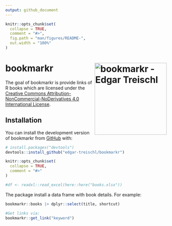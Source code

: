 ```yaml
---
output: github_document
---
```


<!-- README.md is generated from README.Rmd. Please edit that file -->

```r
knitr::opts_chunk$set(
  collapse = TRUE,
  comment = "#>",
  fig.path = "man/figures/README-",
  out.width = "100%"
)
```

# bookmarkr <img src="man/figures/logo.png" alt="bookmarkr - Edgar Treischl" align="right" width="225"/>

<!-- badges: start -->

<!-- badges: end -->

The goal of bookmarkr is provide links of R books which are licensed under the [Creative Commons Attribution-NonCommercial-NoDerivatives 4.0 International License](https://creativecommons.org/licenses/by-nc-nd/4.0/).

## Installation

You can install the development version of bookmarkr from [GitHub](https://github.com/) with:

``` r
# install.packages("devtools")
devtools::install_github("edgar-treischl/bookmarkr")
```

```r
knitr::opts_chunk$set(
  collapse = TRUE,
  comment = "#>"
)

#df <- readxl::read_excel(here::here("books.xlsx"))

```

The package install a data frame with book details. For example:


```r
bookmarkr::books |> dplyr::select(title, shortcut)
```


```r
#Get links via: 
bookmarkr::get_link("keyword")
```


